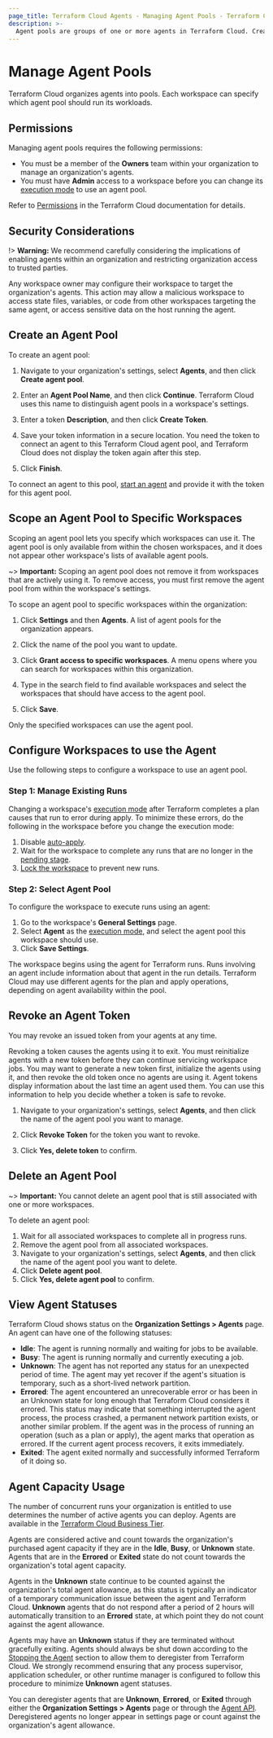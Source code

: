 ```yaml
---
page_title: Terraform Cloud Agents - Managing Agent Pools - Terraform Cloud and Terraform Enterprise
description: >-
  Agent pools are groups of one or more agents in Terraform Cloud. Create agent pools and assign them to one or more workspaces.
---
```


# Manage Agent Pools

Terraform Cloud organizes agents into pools. Each workspace can specify which agent pool should run its workloads.

## Permissions

Managing agent pools requires the following permissions:

- You must be a member of the **Owners** team within your organization to manage an organization's agents.
- You must have **Admin** access to a workspace before you can change its [execution mode](/cloud-docs/workspaces/settings#execution-mode) to use an agent pool.

Refer to [Permissions](/cloud-docs/users-teams-organizations/permissions) in the Terraform Cloud documentation for details.

[permissions-citation]: #intentionally-unused---keep-for-maintainers

## Security Considerations

!> **Warning:** We recommend carefully considering the implications of enabling agents within an organization and restricting organization access to trusted parties.

Any workspace owner may configure their workspace to target the organization's agents. This action may allow a malicious workspace to access state files, variables, or code from other workspaces targeting the same agent, or access sensitive data on the host running the agent.

## Create an Agent Pool

To create an agent pool:

1. Navigate to your organization's settings, select **Agents**, and then click **Create agent pool**.

1. Enter an **Agent Pool Name**, and then click **Continue**. Terraform Cloud uses this name to distinguish agent pools in a workspace's settings.

1. Enter a token **Description**, and then click **Create Token**.

1. Save your token information in a secure location. You need the token to connect an agent to this Terraform Cloud agent pool, and Terraform Cloud does not display the token again after this step.

1. Click **Finish**.

To connect an agent to this pool, [start an agent](/cloud-docs/agents/agents#start-an-agent) and provide it with the token for this agent pool.

## Scope an Agent Pool to Specific Workspaces

Scoping an agent pool lets you specify which workspaces can use it. The agent pool is only available from within the chosen workspaces, and it does not appear other workspace's lists of available agent pools.

~> **Important:** Scoping an agent pool does not remove it from workspaces that are actively using it. To remove access, you must first remove the agent pool from within the workspace's settings.

To scope an agent pool to specific workspaces within the organization:

1. Click **Settings** and then **Agents**. A list of agent pools for the organization appears.

1. Click the name of the pool you want to update.

1. Click **Grant access to specific workspaces**. A menu opens where you can search for workspaces within this organization.

1. Type in the search field to find available workspaces and select the workspaces that should have access to the agent pool.

1. Click **Save**.

Only the specified workspaces can use the agent pool.


## Configure Workspaces to use the Agent

Use the following steps to configure a workspace to use an agent pool.

### Step 1: Manage Existing Runs

Changing a workspace's [execution mode](/cloud-docs/workspaces/settings#execution-mode) after Terraform completes a plan causes that run to error during apply. To minimize these errors, do the following in the workspace before you change the execution mode:

1. Disable [auto-apply](/cloud-docs/workspaces/settings#auto-apply-and-manual-apply).
1. Wait for the workspace to complete any runs that are no longer in the [pending stage](/cloud-docs/run/states#1-the-pending-stage).
1. [Lock the workspace](/cloud-docs/workspaces/settings#locking) to prevent new runs.

### Step 2: Select Agent Pool

To configure the workspace to execute runs using an agent:

1. Go to the workspace's **General Settings** page.
1. Select **Agent** as the [execution mode](/cloud-docs/workspaces/settings#execution-mode), and select the agent pool this workspace should use.
1. Click **Save Settings**.

The workspace begins using the agent for Terraform runs. Runs involving an agent include information about that agent in the run details. Terraform Cloud may use different agents for the plan and apply operations, depending on agent availability within the pool.


## Revoke an Agent Token

You may revoke an issued token from your agents at any time.

Revoking a token causes the agents using it to exit. You must reinitialize agents with a new token before they can continue servicing workspace jobs. You may want to generate a new token first, initialize the agents using it, and then revoke the old token once no agents are using it. Agent tokens display information about the last time an agent used them. You can use this information to help you decide whether a token is safe to revoke.

1. Navigate to your organization's settings, select **Agents**, and then click the name of the agent pool you want to manage.

1. Click **Revoke Token** for the token you want to revoke.

1. Click **Yes, delete token** to confirm.

## Delete an Agent Pool

~> **Important:** You cannot delete an agent pool that is still associated with one or more workspaces.

To delete an agent pool:

1. Wait for all associated workspaces to complete all in progress runs.
1. Remove the agent pool from all associated workspaces.
1. Navigate to your organization's settings, select **Agents**, and then click the name of the agent pool you want to delete.
1. Click **Delete agent pool**.
1. Click **Yes, delete agent pool** to confirm.


## View Agent Statuses

Terraform Cloud shows status on the **Organization Settings > Agents** page. An agent can have one of the following statuses:

- **Idle**: The agent is running normally and waiting for jobs to be available.
- **Busy**: The agent is running normally and currently executing a job.
- **Unknown**: The agent has not reported any status for an unexpected period of time. The agent may yet recover if the agent's situation is temporary, such as a short-lived network partition.
- **Errored**: The agent encountered an unrecoverable error or has been in an Unknown state for long enough that Terraform Cloud considers it errored. This status may indicate that something interrupted the agent process, the process crashed, a permanent network partition exists, or another similar problem. If the agent was in the process of running an operation (such as a plan or apply), the agent marks that operation as errored. If the current agent process recovers, it exits immediately.
- **Exited**: The agent exited normally and successfully informed Terraform of it doing so.

## Agent Capacity Usage

The number of concurrent runs your organization is entitled to use determines the number of active agents you can deploy. Agents are available in the [Terraform Cloud Business Tier](https://www.hashicorp.com/products/terraform/pricing).

Agents are considered active and count towards the organization's purchased agent capacity if they are in the **Idle**, **Busy**, or **Unknown** state. Agents that are in the **Errored** or **Exited** state do not count towards the organization's total agent capacity.

Agents in the **Unknown** state continue to be counted against the organization's total agent allowance, as this status is typically an indicator of a temporary communication issue between the agent and Terraform Cloud. **Unknown** agents that do not respond after a period of 2 hours will automatically transition to an **Errored** state, at which point they do not count against the agent allowance.

Agents may have an **Unknown** status if they are terminated without gracefully exiting. Agents should always be shut down according to the [Stopping the Agent](#stopping-the-agent) section to allow them to deregister from Terraform Cloud. We strongly recommend ensuring that any process supervisor, application scheduler, or other runtime manager is configured to follow this procedure to minimize **Unknown** agent statuses.

You can deregister agents that are **Unknown**, **Errored**, or **Exited** through either the **Organization Settings > Agents** page or through the [Agent API](/cloud-docs/api-docs/agents#delete-an-agent). Deregistered agents no longer appear in settings page or count against the organization's agent allowance.


